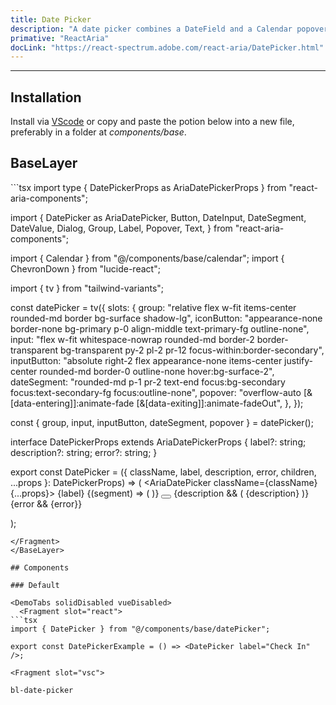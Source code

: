 ```yaml
---
title: Date Picker
description: "A date picker combines a DateField and a Calendar popover to allow users to enter or select a date and time value."
primative: "ReactAria"
docLink: "https://react-spectrum.adobe.com/react-aria/DatePicker.html"
---
```

---

<MdxExample>
  <DatePicker label="Check In" client:load/>
</MdxExample>

## Installation

Install via [VScode](/docs/getting-started/vsc) or copy and paste the potion below into a new file, preferably in a folder at _components/base_.

## BaseLayer

<BaseLayer>
<Fragment slot="contentSlot">
```tsx
import type { DatePickerProps as AriaDatePickerProps } from "react-aria-components";

import {
  DatePicker as AriaDatePicker,
  Button,
  DateInput,
  DateSegment,
  DateValue,
  Dialog,
  Group,
  Label,
  Popover,
  Text,
} from "react-aria-components";

import { Calendar } from "@/components/base/calendar";
import { ChevronDown } from "lucide-react";

import { tv } from "tailwind-variants";

const datePicker = tv({
  slots: {
    group:
      "relative flex w-fit  items-center rounded-md border bg-surface shadow-lg",
    iconButton:
      "appearance-none border-none bg-primary p-0 align-middle text-primary-fg outline-none",
    input:
      "flex w-fit whitespace-nowrap rounded-md border-2 border-transparent bg-transparent py-2 pl-2 pr-12 focus-within:border-secondary",
    inputButton:
      "absolute right-2 flex appearance-none items-center justify-center rounded-md border-0 outline-none hover:bg-surface-2",
    dateSegment:
      "rounded-md p-1 pr-2 text-end focus:bg-secondary focus:text-secondary-fg focus:outline-none",
    popover:
      "overflow-auto [&[data-entering]]:animate-fade [&[data-exiting]]:animate-fadeOut",
  },
});

const { group, input, inputButton, dateSegment, popover } = datePicker();

interface DatePickerProps<T extends DateValue> extends AriaDatePickerProps<T> {
  label?: string;
  description?: string;
  error?: string;
}

export const DatePicker = <T extends DateValue>({
  className,
  label,
  description,
  error,
  children,
  ...props
}: DatePickerProps<T>) => (
  <AriaDatePicker className={className} {...props}>
    <Label className="text-sm">{label}</Label>
    <Group className={group()}>
      <DateInput className={input()}>
        {(segment) => (
          <DateSegment className={dateSegment()} segment={segment} />
        )}
      </DateInput>
      <Button className={inputButton()}>
        <ChevronDown />
      </Button>
    </Group>
    {description && (
      <Text className="text-sm" slot="description">
        {description}
      </Text>
    )}
    {error && <Text slot="error">{error}</Text>}
    <Popover className={popover()}>
      <Dialog>
        <Calendar />
      </Dialog>
    </Popover>
  </AriaDatePicker>
);

```
</Fragment>
</BaseLayer>

## Components

### Default 

<DemoTabs solidDisabled vueDisabled>
  <Fragment slot="react">
```tsx
import { DatePicker } from "@/components/base/datePicker";

export const DatePickerExample = () => <DatePicker label="Check In" />;

```
  </Fragment>

    <Fragment slot="vsc">
```bash
bl-date-picker
```
  </Fragment>
</DemoTabs>


